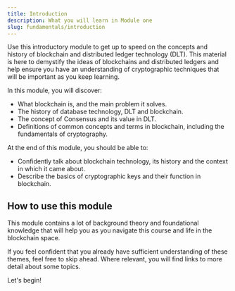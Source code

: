 ```yaml
---
title: Introduction
description: What you will learn in Module one
slug: fundamentals/introduction
---
```


Use this introductory module to get up to speed on the concepts and history of blockchain and distributed ledger technology (DLT). This material is here to demystify the ideas of blockchains and distributed ledgers and help ensure you have an understanding of cryptographic techniques that will be important as you keep learning.

In this module, you will discover:

- What blockchain is, and the main problem it solves.
- The history of database technology, DLT and blockchain.
- The concept of Consensus and its value in DLT.
- Definitions of common concepts and terms in blockchain, including the fundamentals of cryptography.

At the end of this module, you should be able to:

- Confidently talk about blockchain technology, its history and the context in which it came about.
- Describe the basics of cryptographic keys and their function in blockchain.

## How to use this module

This module contains a lot of background theory and foundational knowledge that will help you as you navigate this course and life in the blockchain space.

If you feel confident that you already have sufficient understanding of these themes, feel free to skip ahead. Where relevant, you will find links to more detail about some topics.

Let's begin!
